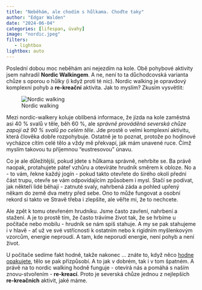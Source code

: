 ```yaml
---
title: "Neběhám, ale chodím s hůlkama. Choďte taky"
author: "Edgar Walden"
date: "2024-06-04"
categories: [lifespan, úvahy]
image: "nordic.jpeg"
filters:
   - lightbox
lightbox: auto
---
```


Poslední dobou moc neběhám ani nejezdím na kole. Obě pohybové aktivity jsem nahradil **Nordic Walkingem**. A ne, není to ta důchodcovská varianta chůze s oporou o hůlky (i když proti té nic). Nordic walking je opravdový komplexní pohyb a **re-kreační** aktivita. Jak to myslím? Zkusím vysvětlit: 

![Nordic walking](nordic.jpeg)

Mezi nordic-walkery koluje oblíbená informace, že jízda na kole zaměstná asi 40 % svalů v těle, běh 60 %, ale *správně prováděná severská chůze zapojí až 90 % svalů po celém těle*. Jde prostě o velmi komplexní aktivitu, která člověka dobře rozpohybuje. Ostatně je to poznat, protože po hodinové vycházce cítím celé tělo a vždy mě překvapí, jak mám unavené ruce. Čímž myslím takovou tu příjemnou "eustresovou" únavu. 

Co je ale důležitější, pokud jdete s hůlkama správně, nehrbíte se. Ba právě naopak, protahujete páteř vzhůru a otevíráte hrudník směrem k obloze. No a - to vám, řekne každý jogín - pokud takto otevřete do širého okolí přední část trupu, otevře se vám odpovídajícím způsobem i mysl. Stačí se podívat, jak někteří lidé běhají - zatnuté svaly, nahrbená záda a pohled upřený někam do země dva metry před sebe. Ono to může fungovat a osobní rekord si takto ve Stravě třeba i zlepšíte, ale věřte mi, že to nechcete. 

Ale zpět k tomu otevřeném hrudníku. Jsme často zavření, nahrbení a stažení. A je to prostě tím, že často trávíme život tak, že se hrbíme u počítače nebo mobilu - hrudník se nám spíš stahuje. A my se pak stahujeme i v hlavě - ať už ve své vstřícnosti k ostatním nebo k rigidním myšlenkovým vzorcům, energie neproudí. A tam, kde neporudí energie, není pohyb a není život. 

U počítače sedíme fakt hodně, takže nakonec ... znáte to, když něco [hodne opakujete](https://movequietly.eu/posts/davejte-pozor-na-to-co-opakujete/), tělo se pak přizpůsobí. A to jak v dobrém, tak i v tom špatném.  A právě na to nordic walking hodně funguje - otevírá nás a pomáhá s naším znovu-stvořením - **re-kreací**. Proto je severská chůze jednou z nejlepších **re-kreačních** aktivit, jaké máme.   